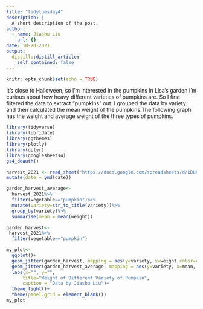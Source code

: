 ```yaml
---
title: "tidytuesday4"
description: |
  A short description of the post.
author:
  - name: Jiashu Liu
    url: {}
date: 10-20-2021
output:
  distill::distill_article:
    self_contained: false
---
```



```r
knitr::opts_chunk$set(echo = TRUE)
```

It's close to Halloween, so I'm interested in the pumpkins in Lisa's garden.I'm curious about how heavy different varieties of pumpkins are. So I first filtered the data to extract "pumpkins" out.
I grouped the data by variety and then calculated the mean weight of the pumpkins.The following graph has the weight and average weight of the three types of pumpkins. 

```r
library(tidyverse)    
library(lubridate)
library(ggthemes) 
library(plotly)
library(dplyr)
library(googlesheets4)
gs4_deauth() 
```

```r
harvest_2021 <- read_sheet("https://docs.google.com/spreadsheets/d/1DU6dpxrbPGW2oJHQ6TG_xibazoGhvmRcqk2iPGOaRUI/edit?usp=sharing") %>%
mutate(date = ymd(date))
```

```r
garden_harvest_average<-
  harvest_2021%>%
  filter(vegetable=="pumpkin")%>%
  mutate(variety=str_to_title(variety))%>%
  group_by(variety)%>%
  summarise(mean = mean(weight))

garden_harvest<-
 harvest_2021%>%
  filter(vegetable=="pumpkin") 

my_plot<-
  ggplot()+
  geom_jitter(garden_harvest, mapping = aes(y=variety, x=weight,color=variety))+
  geom_jitter(garden_harvest_average, mapping = aes(y=variety, x=mean, fill="black"))+
  labs(x="", y="",
      title="Weight of Different Variety of Pumpkin",
      caption = "Data by Jiashu Liu")+
  theme_light()+
  theme(panel.grid = element_blank())
my_plot
```